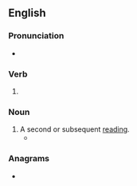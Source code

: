 ==English==

===Pronunciation===
* {{rhymes|en|iːdɪŋ}}

===Verb===
{{head|en|verb form}}

# {{present participle of|en|reread|nocat=1}}

===Noun===
{{en-noun}}

# A second or subsequent [[reading]].
#* {{quote-journal|en|date=July 7, 2007|author=Alice Sebold|title=Shelf Life|work=New York Times|url=http://www.nytimes.com/2007/07/07/opinion/07sebold.html
|passage=This past summer, in between '''rereadings''' of “The Ambassadors” and “The Age of Innocence,” Kazuo Ishiguro’s novel “The Unconsoled” stepped in.}}

===Anagrams===
* {{anagrams|en|a=adeeginrr|Readinger|grenadier}}